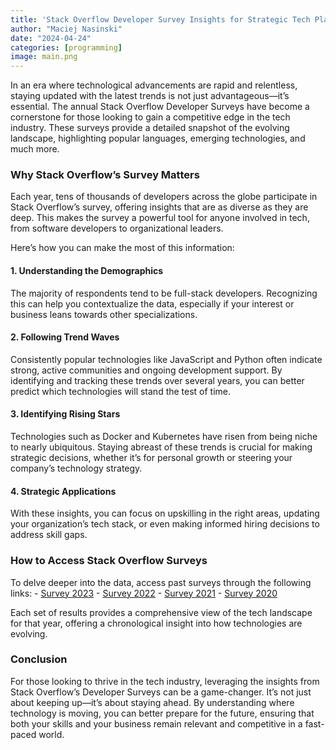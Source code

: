 ```yaml
---
title: 'Stack Overflow Developer Survey Insights for Strategic Tech Planning'
author: "Maciej Nasinski"
date: "2024-04-24"
categories: [programming]
image: main.png
---
```


In an era where technological advancements are rapid and relentless, staying updated with the latest trends is not just advantageous—it's essential. The annual Stack Overflow Developer Surveys have become a cornerstone for those looking to gain a competitive edge in the tech industry. These surveys provide a detailed snapshot of the evolving landscape, highlighting popular languages, emerging technologies, and much more.

### Why Stack Overflow’s Survey Matters

Each year, tens of thousands of developers across the globe participate in Stack Overflow's survey, offering insights that are as diverse as they are deep. This makes the survey a powerful tool for anyone involved in tech, from software developers to organizational leaders. 

Here’s how you can make the most of this information:

#### 1. Understanding the Demographics

The majority of respondents tend to be full-stack developers. Recognizing this can help you contextualize the data, especially if your interest or business leans towards other specializations.

#### 2. Following Trend Waves

Consistently popular technologies like JavaScript and Python often indicate strong, active communities and ongoing development support. By identifying and tracking these trends over several years, you can better predict which technologies will stand the test of time.

#### 3. Identifying Rising Stars

Technologies such as Docker and Kubernetes have risen from being niche to nearly ubiquitous. Staying abreast of these trends is crucial for making strategic decisions, whether it's for personal growth or steering your company’s technology strategy.

#### 4. Strategic Applications

With these insights, you can focus on upskilling in the right areas, updating your organization's tech stack, or even making informed hiring decisions to address skill gaps.

### How to Access Stack Overflow Surveys

To delve deeper into the data, access past surveys through the following links:
- [Survey 2023](https://survey.stackoverflow.co/2023/)
- [Survey 2022](https://survey.stackoverflow.co/2022/)
- [Survey 2021](https://survey.stackoverflow.co/2021/)
- [Survey 2020](https://survey.stackoverflow.co/2020/)

Each set of results provides a comprehensive view of the tech landscape for that year, offering a chronological insight into how technologies are evolving.

### Conclusion

For those looking to thrive in the tech industry, leveraging the insights from Stack Overflow's Developer Surveys can be a game-changer. It’s not just about keeping up—it’s about staying ahead. By understanding where technology is moving, you can better prepare for the future, ensuring that both your skills and your business remain relevant and competitive in a fast-paced world.
